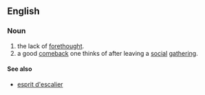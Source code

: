 ==English==

===Noun===
{{infl|en|noun}}

# the lack of [[forethought]].
# a good [[comeback]] one thinks of after leaving a [[social]] [[gathering]].

====See also====
*[[esprit d'escalier]]